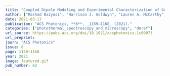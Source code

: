 ```yaml
---
title: "Coupled Dipole Modeling and Experimental Characterization of Geometry-Dependent Trochoidal Dichroism in Nanorod Trimers"
author: ["Rashad Baiyasi", "Harrison J. Goldwyn", "Lauren A. McCarthy", "Claire A. West", "Seyyed Ali Hosseini Jebeli", "David J. Masiello", "Stephan Link", "Christy F. Landes"]
date: 2021-03-17
publication: "ACS Photonics, **8**, _1159–1168_ (2021)."
categories: ["photothermal_spectroscopy_and_microscopy", "dmref"]
url_source: https://pubs.acs.org/doi/10.1021/acsphotonics.1c00073
url_preprint: 
journ: "ACS Photonics"
issue: 8
page: 1159–1168
year: 2021
image: featured.gif
pub_number: 62
---
```

